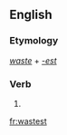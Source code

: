 ==English==

===Etymology===
''[[waste]]'' + ''[[-est]]''

===Verb===
{{head|en}}

# {{second-person singular of|waste|lang=en}}

[[fr:wastest]]